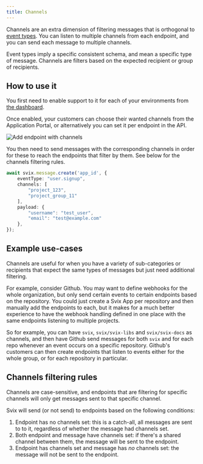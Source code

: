 ```yaml
---
title: Channels
---
```


Channels are an extra dimension of filtering messages that is orthogonal to [event types](./event-types.mdx). You can listen to multiple channels from each endpoint, and you can send each message to multiple channels.

Event types imply a specific consistent schema, and mean a specific type of message. Channels are filters based on the expected recipient or group of recipients.

## How to use it

You first need to enable support to it for each of your environments from [the dashboard](https://dashboard.svix.com/settings/organization/general-settings).

Once enabled, your customers can choose their wanted channels from the Application Portal, or alternatively you can set it per endpoint in the API.

![Add endpoint with channels](./img/channels.png)

You then need to send messages with the corresponding channels in order for these to reach the endpoints that filter by them. See below for the channels filtering rules.

```typescript
await svix.message.create('app_id', {
    eventType: "user.signup",
    channels: [
        "project_123",
        "project_group_11"
    ],
    payload: {
        "username": "test_user",
        "email": "test@example.com"
    },
});
```

## Example use-cases

Channels are useful for when you have a variety of sub-categories or recipients that expect the same types of messages but just need additional filtering.

For example, consider Github. You may want to define webhooks for the whole organization, but only send certain events to certain endpoints based on the repository. You could just create a Svix App per repository and then manually add the endpoints to each, but it makes for a much better experience to have the webhook handling defined in one place with the same endpoints listening to multiple projects.

So for example, you can have `svix`, `svix/svix-libs` and `svix/svix-docs` as channels, and then have Github send messages for both `svix` and for each repo whenever an event occurs on a specific repository. Github's customers can then create endpoints that listen to events either for the whole group, or for each repository in particular.

## Channels filtering rules

Channels are case-sensitive, and endpoints that are filtering for specific channels will only get messages sent to that specific channel.

Svix will send (or not send) to endpoints based on the following conditions:
1. Endpoint has no channels set: this is a catch-all, all messages are sent to to it, regardless of whether the message had channels set.
2. Both endpoint and message have channels set: if there's a shared channel between them, the message will be sent to the endpoint.
3. Endpoint has channels set and message has *no* channels set: the message will not be sent to the endpoint.
